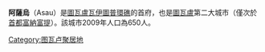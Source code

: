{{unreferenced|time=2011-07-26T13:44:01+00:00}}
{{Infobox settlement
| name                    = 阿薩烏
| native_name             = Asau
| native_name_lang        = en
| settlement_type         = 
| image_skyline           = Vaitupu Island.jpg
| image_caption           = 
| nickname                = 
| image_map               = 
| map_caption             = 
| pushpin_map             = Tuvalu
| pushpin_map_caption     = 
| coordinates             = {{coord|7|30|S|178|40|E|display=inline,title}}
| coordinates_region      = 
| subdivision_type        = 國家
| subdivision_name        = [[圖瓦盧|圖瓦盧]]
| subdivision_type1       = [[環礁|環礁]]
| subdivision_name1       = [[瓦伊圖普|瓦伊圖普]]
| established_title       = 
| established_date        = 
| founder                 = 
| unit_pref               = Metric
| area_total_km2          = 
| population_as_of        = 2009年
| population_total        = 650
| population_density_km2  = auto
| timezone1               = TVT
| utc_offset1             = +12
}}
'''阿薩烏'''（Asau）是[[圖瓦盧|圖瓦盧]][[瓦伊圖普|瓦伊圖普]][[環礁|環礁]]的首府，也是[[圖瓦盧|圖瓦盧]]第二大城市（僅次於[[首都|首都]][[富納富提|富納富提]]）。該城市2009年人口為650人。

[[Category:图瓦卢聚居地|Category:图瓦卢聚居地]]